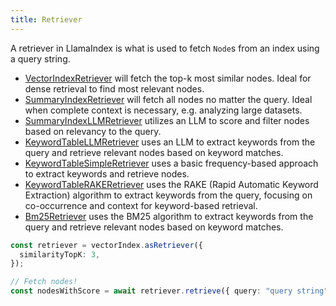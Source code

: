 ```yaml
---
title: Retriever
---
```


A retriever in LlamaIndex is what is used to fetch `Node`s from an index using a query string.

- [VectorIndexRetriever](/docs/api/classes/VectorIndexRetriever) will fetch the top-k most similar nodes. Ideal for dense retrieval to find most relevant nodes.
- [SummaryIndexRetriever](/docs/api/classes/SummaryIndexRetriever) will fetch all nodes no matter the query. Ideal when complete context is necessary, e.g. analyzing large datasets.
- [SummaryIndexLLMRetriever](/docs/api/classes/SummaryIndexLLMRetriever) utilizes an LLM to score and filter nodes based on relevancy to the query.
- [KeywordTableLLMRetriever](/docs/api/classes/KeywordTableLLMRetriever) uses an LLM to extract keywords from the query and retrieve relevant nodes based on keyword matches.
- [KeywordTableSimpleRetriever](/docs/api/classes/KeywordTableSimpleRetriever) uses a basic frequency-based approach to extract keywords and retrieve nodes.
- [KeywordTableRAKERetriever](/docs/api/classes/KeywordTableRAKERetriever) uses the RAKE (Rapid Automatic Keyword Extraction) algorithm to extract keywords from the query, focusing on co-occurrence and context for keyword-based retrieval.
- [Bm25Retriever](/docs/api/classes/Bm25Retriever) uses the BM25 algorithm to extract keywords from the query and retrieve relevant nodes based on keyword matches.

```typescript
const retriever = vectorIndex.asRetriever({
  similarityTopK: 3,
});

// Fetch nodes!
const nodesWithScore = await retriever.retrieve({ query: "query string" });
```
